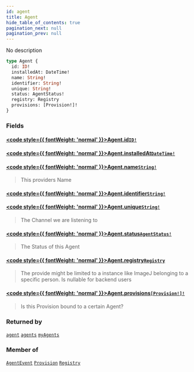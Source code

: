 ```yaml
---
id: agent
title: Agent
hide_table_of_contents: true
pagination_next: null
pagination_prev: null
---
```








No description

```graphql
type Agent {
  id: ID!
  installedAt: DateTime!
  name: String!
  identifier: String!
  unique: String!
  status: AgentStatus!
  registry: Registry
  provisions: [Provision!]!
}
```


### Fields

#### [<code style={{ fontWeight: 'normal' }}>Agent.<b>id</b></code>](#)<Bullet />[`ID!`](/docs/schemas/arkitekt/scalars/id) <Badge class="secondary" text="non-null"/> <Badge class="secondary" text="scalar"/>
> 
> 

#### [<code style={{ fontWeight: 'normal' }}>Agent.<b>installedAt</b></code>](#)<Bullet />[`DateTime!`](/docs/schemas/arkitekt/scalars/date-time) <Badge class="secondary" text="non-null"/> <Badge class="secondary" text="scalar"/>
> 
> 

#### [<code style={{ fontWeight: 'normal' }}>Agent.<b>name</b></code>](#)<Bullet />[`String!`](/docs/schemas/arkitekt/scalars/string) <Badge class="secondary" text="non-null"/> <Badge class="secondary" text="scalar"/>
> This providers Name
> 

#### [<code style={{ fontWeight: 'normal' }}>Agent.<b>identifier</b></code>](#)<Bullet />[`String!`](/docs/schemas/arkitekt/scalars/string) <Badge class="secondary" text="non-null"/> <Badge class="secondary" text="scalar"/>
> 
> 

#### [<code style={{ fontWeight: 'normal' }}>Agent.<b>unique</b></code>](#)<Bullet />[`String!`](/docs/schemas/arkitekt/scalars/string) <Badge class="secondary" text="non-null"/> <Badge class="secondary" text="scalar"/>
> The Channel we are listening to
> 

#### [<code style={{ fontWeight: 'normal' }}>Agent.<b>status</b></code>](#)<Bullet />[`AgentStatus!`](/docs/schemas/arkitekt/enums/agent-status) <Badge class="secondary" text="non-null"/> <Badge class="secondary" text="enum"/>
> The Status of this Agent
> 

#### [<code style={{ fontWeight: 'normal' }}>Agent.<b>registry</b></code>](#)<Bullet />[`Registry`](/docs/schemas/arkitekt/objects/registry) <Badge class="secondary" text="object"/>
> The provide might be limited to a instance like ImageJ belonging to a specific person. Is nullable for backend users
> 

#### [<code style={{ fontWeight: 'normal' }}>Agent.<b>provisions</b></code>](#)<Bullet />[`[Provision!]!`](/docs/schemas/arkitekt/objects/provision) <Badge class="secondary" text="non-null"/> <Badge class="secondary" text="object"/>
> Is this Provision bound to a certain Agent?
> 



### Returned by

[`agent`](/docs/schemas/arkitekt/queries/agent)  <Badge class="secondary" text="query"/><Bullet />[`agents`](/docs/schemas/arkitekt/queries/agents)  <Badge class="secondary" text="query"/><Bullet />[`myAgents`](/docs/schemas/arkitekt/queries/my-agents)  <Badge class="secondary" text="query"/>

### Member of

[`AgentEvent`](/docs/schemas/arkitekt/objects/agent-event)  <Badge class="secondary" text="object"/><Bullet />[`Provision`](/docs/schemas/arkitekt/objects/provision)  <Badge class="secondary" text="object"/><Bullet />[`Registry`](/docs/schemas/arkitekt/objects/registry)  <Badge class="secondary" text="object"/>



